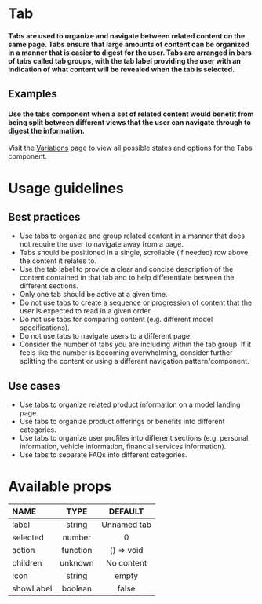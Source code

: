
<Meta title="@blaze-react/Tab/Overview" component={Tab} />

# Tab

#### Tabs are used to organize and navigate between related content on the same page. Tabs ensure that large amounts of content can be organized in a manner that is easier to digest for the user. Tabs are arranged in bars of tabs called tab groups, with the tab label providing the user with an indication of what content will be revealed when the tab is selected.

## Examples

#### Use the tabs component when a set of related content would benefit from being split between different views that the user can navigate through to digest the information.

<Canvas>
  <Story id="blaze-react-tab-all-stories--default" />
</Canvas>

Visit the [Variations](?path=/story/blaze-react-tab-variations--page) page to view all possible states and options for the Tabs component.

# Usage guidelines

## Best practices

- Use tabs to organize and group related content in a manner that does not require the user to navigate away from a page.
- Tabs should be positioned in a single, scrollable (if needed) row above the content it relates to.
- Use the tab label to provide a clear and concise description of the content contained in that tab and to help differentiate between the different sections.
- Only one tab should be active at a given time.
- Do not use tabs to create a sequence or progression of content that the user is expected to read in a given order.
- Do not use tabs for comparing content (e.g. different model specifications).
- Do not use tabs to navigate users to a different page.
- Consider the number of tabs you are including within the tab group. If it feels like the number is becoming overwhelming, consider further splitting the content or using a different navigation pattern/component.

## Use cases

- Use tabs to organize related product information on a model landing page.
- Use tabs to organize product offerings or benefits into different categories.
- Use tabs to organize user profiles into different sections (e.g. personal information, vehicle information, financial services information).
- Use tabs to separate FAQs into different categories.

# Available props

| NAME      |   TYPE   |   DEFAULT   |
| :-------- | :------: | :---------: |
| label     |  string  | Unnamed tab |
| selected  |  number  |      0      |
| action    | function | () => void  |
| children  | unknown  | No content  |
| icon      |  string  |    empty    |
| showLabel | boolean  |    false    |
